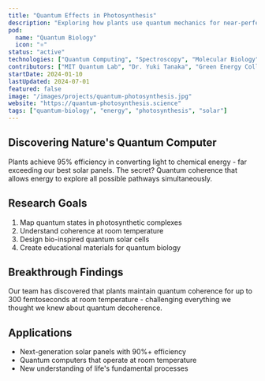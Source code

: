 ```yaml
---
title: "Quantum Effects in Photosynthesis"
description: "Exploring how plants use quantum mechanics for near-perfect energy transfer, with applications for next-gen solar technology."
pod: 
  name: "Quantum Biology"
  icon: "⚛️"
status: "active"
technologies: ["Quantum Computing", "Spectroscopy", "Molecular Biology", "Python", "Q#"]
contributors: ["MIT Quantum Lab", "Dr. Yuki Tanaka", "Green Energy Collective"]
startDate: 2024-01-10
lastUpdated: 2024-07-01
featured: false
image: "/images/projects/quantum-photosynthesis.jpg"
website: "https://quantum-photosynthesis.science"
tags: ["quantum-biology", "energy", "photosynthesis", "solar"]
---
```


## Discovering Nature's Quantum Computer

Plants achieve 95% efficiency in converting light to chemical energy - far exceeding our best solar panels. The secret? Quantum coherence that allows energy to explore all possible pathways simultaneously.

## Research Goals

1. Map quantum states in photosynthetic complexes
2. Understand coherence at room temperature
3. Design bio-inspired quantum solar cells
4. Create educational materials for quantum biology

## Breakthrough Findings

Our team has discovered that plants maintain quantum coherence for up to 300 femtoseconds at room temperature - challenging everything we thought we knew about quantum decoherence.

## Applications

- Next-generation solar panels with 90%+ efficiency
- Quantum computers that operate at room temperature
- New understanding of life's fundamental processes